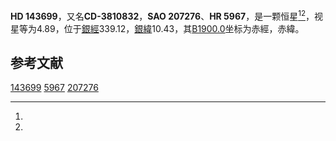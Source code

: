 {{Starbox begin
| name = HD 143699
}}
{{Starbox observe
| epoch = [[J2000.0|J2000.0]]
| constell = {{星座名待查}}<ref name=SIMBAD>{{cite web
 | url=http://simbad.u-strasbg.fr/simbad/sim-id?Ident=HR+5967
 | title =Pulsating variable Star
 | publisher=Centre de Données astronomiques de Strasbourg
 | work=SIMBAD
 | accessdate=2012-07-13}}</ref><ref name=DATA>{{cite web
 | url=http://vizier.u-strasbg.fr/viz-bin/VizieR-5?-out.add=.&-source=5050&-corr=PK=HR&-out.max=9999&HR=5967
 | title=VizieR Detailed Page
 | accessdate=2012-07-13
 | archive-url=https://web.archive.org/web/20190216084810/http://vizier.u-strasbg.fr/viz-bin/VizieR-5?-out.add=.&-source=5050&-corr=PK=HR&-out.max=9999&HR=5967
 | archive-date=2019-02-16
 | dead-url=yes
 }}</ref>
| 星官 = 
| ra = {{RA|16|3|24.2}}<ref name=SIMBAD /><ref name=DATA />
| dec = {{DEC|-38|36|9}}<ref name=SIMBAD /><ref name=DATA />
| appmag_v = 4.89<ref name=SIMBAD /><ref name=DATA />
}}
{{Starbox character
| class = B6IV<ref name=SIMBAD /><ref name=DATA />
| b-v = -0.14<ref name=SIMBAD /><ref name=DATA />
| u-b = -0.58<ref name=SIMBAD /><ref name=DATA />
| r-i = -0.14<ref name=SIMBAD /><ref name=DATA />
| variable = 
}}
{{Starbox astrometry
| radial_v = -0.58
| prop_mo_ra = -2
| parallax = 
| p_error = 
}}
{{Starbox catalog
| names =CD-3810832，[[SAO星表|SAO]] 207276，[[HD星表|HD]] 143699，[[HR星表|HR]] 5967}}
{{Starbox reference |Simbad=HR+5967}}
{{Starbox end}}

'''HD 143699'''，又名'''CD-3810832'''，'''SAO 207276'''、'''HR 5967'''，是一颗恒星<ref name=SIMBAD /><ref name=DATA />，视星等为4.89，位于[[銀道座標系|銀經]]339.12，[[銀道座標系|銀緯]]10.43，其[[B1900.0|B1900.0]]坐标为赤經{{RA|15|56|45}}，赤緯{{DEC|-38|10.43|24}}。

== 参考文献 ==
{{reflist}}

{{star-stub}}

[[Category:HD和HDE天體|143699]]
[[Category:HR天體|5967]]
[[Category:SAO天體|207276]]